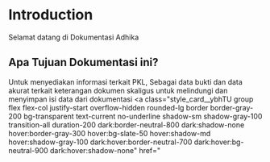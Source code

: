 # Introduction
Selamat datang di Dokumentasi Adhika

## Apa Tujuan Dokumentasi ini?
Untuk menyediakan informasi terkait PKL, Sebagai data bukti dan data akurat terkait keterangan dokumen skaligus untuk melindungi dan menyimpan isi data dari dokumentasi
<a class="style_card__ybhTU group flex flex-col justify-start overflow-hidden rounded-lg border border-gray-200 bg-transparent text-current no-underline shadow-sm shadow-gray-100 transition-all duration-200 dark:border-neutral-800 dark:shadow-none hover:border-gray-300 hover:bg-slate-50 hover:shadow-md hover:shadow-gray-100 dark:hover:border-neutral-700 dark:hover:bg-neutral-900 dark:hover:shadow-none" href="
